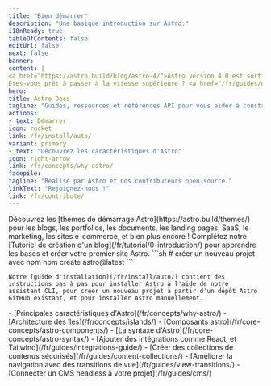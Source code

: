 ```yaml
---
title: "Bien démarrer"
description: "Une basique introduction sur Astro."
i18nReady: true
tableOfContents: false
editUrl: false
next: false
banner:
content: |
<a href="https://astro.build/blog/astro-4/">Astro version 4.0 est sortie !</a>
Êtes-vous prêt à passer à la vitesse supérieure ? <a href="/fr/guides/upgrade-to/v4/">Lire notre guide de mise à niveau</a>.
hero:
title: Astro Docs
tagline: "Guides, ressources et références API pour vous aider à construire avec Astro."
actions:
- text: Démarrer
icon: rocket
link: /fr/install/auto/
variant: primary
- text: "Découvrez les caractéristiques d'Astro"
icon: right-arrow
link: /fr/concepts/why-astro/
facepile:
tagline: "Réalisé par Astro et nos contributeurs open-source."
linkText: "Rejoignez-nous !"
link: /fr/contribute/
---
```



<CardGrid>
  <Card title="Que construirez-vous avec Astro ?" icon="laptop">
    Découvrez les [thèmes de démarrage Astro](https://astro.build/themes/) pour les blogs, les portfolios, les documents, les landing pages, SaaS, le marketing, les sites e-commerce, et bien plus encore !
  </Card>

  <Card title="Faire une visite guidée" icon="star">
    Complétez notre [Tutoriel de création d'un blog](/fr/tutorial/0-introduction/) pour apprendre les bases et créer votre premier site Astro.
  </Card>

  <SplitCard title="Démarrer un nouveau projet" icon="rocket">
    ```sh
    # créer un nouveau projet avec npm
    npm create astro@latest
    ```

    Notre [guide d'installation](/fr/install/auto/) contient des instructions pas à pas pour installer Astro à l'aide de notre assistant CLI, pour créer un nouveau projet à partir d'un dépôt Astro GitHub existant, et pour installer Astro manuellement.
  </SplitCard>

  <ListCard title="Apprendre" icon="open-book">
    - [Principales caractéristiques d'Astro](/fr/concepts/why-astro/)
    - [Architecture des îles](/fr/concepts/islands/)
    - [Composants astro](/fr/core-concepts/astro-components/)
    - [La syntaxe d'Astro](/fr/core-concepts/astro-syntax/)
  </ListCard>

  <ListCard title="Prolonger" icon="puzzle">
    - [Ajouter des intégrations comme React, et Tailwind](/fr/guides/integrations-guide/)
    - [Créer des collections de contenus sécurisés](/fr/guides/content-collections/)
    - [Améliorer la navigation avec des transitions de vue](/fr/guides/view-transitions/)
    - [Connecter un CMS headless à votre projet](/fr/guides/cms/)
  </ListCard>
</CardGrid>

<Discord title="Vous avez une question ou souhaitez vous impliquer ?" cta="Rejoignez notre Discord"/>
